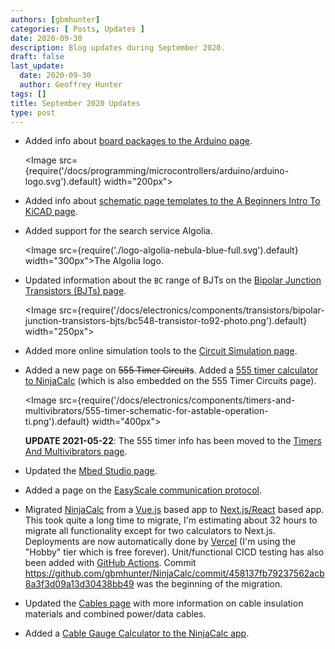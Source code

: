 ```yaml
---
authors: [gbmhunter]
categories: [ Posts, Updates ]
date: 2020-09-30
description: Blog updates during September 2020.
draft: false
last_update:
  date: 2020-09-30
  author: Geoffrey Hunter
tags: []
title: September 2020 Updates
type: post
---
```


* Added info about [board packages to the Arduino page](/programming/microcontrollers/arduino).

    <Image src={require('/docs/programming/microcontrollers/arduino/arduino-logo.svg').default} width="200px"></Image>

* Added info about [schematic page templates to the A Beginners Intro To KiCAD page](/electronics/general/kicad/kicad-tips-and-tricks).

* Added support for the search service Algolia.

    <Image src={require('./logo-algolia-nebula-blue-full.svg').default} width="300px">The Algolia logo.</Image>

* Updated information about the `BC` range of BJTs on the [Bipolar Junction Transistors (BJTs) page](/electronics/components/transistors/bipolar-junction-transistors-bjts).

    <Image src={require('/docs/electronics/components/transistors/bipolar-junction-transistors-bjts/bc548-transistor-to92-photo.png').default} width="250px"></Image>

* Added more online simulation tools to the [Circuit Simulation page](/electronics/general/circuit-simulation).

* Added a new page on ~~555 Timer Circuits~~. Added a [555 timer calculator to NinjaCalc](https://ninjacalc.mbedded.ninja/calculators/electronics/ics/555-timer-astable-rt-rb-c) (which is also embedded on the 555 Timer Circuits page).

    <Image src={require('/docs/electronics/components/timers-and-multivibrators/555-timer-schematic-for-astable-operation-ti.png').default} width="400px"></Image>
    
  **UPDATE 2021-05-22**: The 555 timer info has been moved to the [Timers And Multivibrators page](/electronics/components/timers-and-multivibrators).

* Updated the [Mbed Studio page](/programming/integrated-development-environments-ides/mbed-studio).

* Added a page on the [EasyScale communication protocol](/electronics/communication-protocols/easyscale-protocol).

* Migrated [NinjaCalc](https://ninjacalc.mbedded.ninja/calculators/electronics/ics/555-timer-astable-rt-rb-c) from a [Vue.js](https://vuejs.org/) based app to [Next.js/React](https://nextjs.org/) based app. This took quite a long time to migrate, I'm estimating about 32 hours to migrate all functionality except for two calculators to Next.js. Deployments are now automatically done by [Vercel](https://vercel.com/) (I'm using the "Hobby" tier which is free forever). Unit/functional CICD testing has also been added with [GitHub Actions](https://github.com/features/actions). Commit https://github.com/gbmhunter/NinjaCalc/commit/458137fb79237562acb8a3f3d09a13d30438bb49 was the beginning of the migration.

* Updated the [Cables page](/electronics/components/cables) with more information on cable insulation materials and combined power/data cables.

* Added a [Cable Gauge Calculator to the NinjaCalc app](https://ninjacalc.mbedded.ninja/calculators/electronics/cabling/wire-gauge-calculator).
